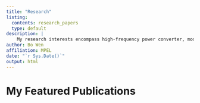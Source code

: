 ```yaml
---
title: "Research"
listing:
  contents: research_papers
  type: default
description: |
    My research interests encompass high-frequency power converter, modeling and control of power electronics systems, and data center power solutions.
author: Bo Wen
affiliation: MPEL
date: "`r Sys.Date()`"
output: html
---
```


# My Featured Publications

```r
```
